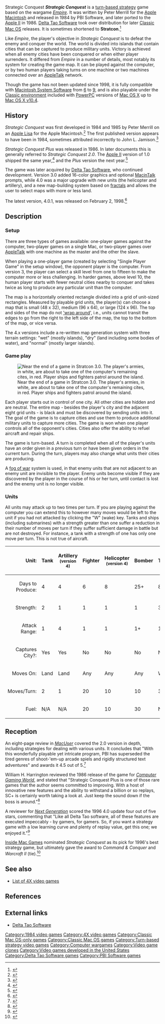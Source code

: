 Strategic Conquest
{{Short description|Turn based strategy game based on Empire}}
{{Italic title}}
{{Infobox video game
| collapsible = 
| state = 
| italic title = 
| title = Strategic Conquest
| image = Strategic conquest.jpg
| alt = 
| caption = 
| programmer = Peter Merrill
| publisher = PBI Software, [[Delta Tao Software]]
| series = 
| engine = 
| platforms = [[Apple Macintosh]] and [[Apple II]]
| released = 1984
| genre = [[turn-based strategy|strategy]]
| modes = 
}}
'''''Strategic Conquest''''' is a [[turn-based strategy]] game based on the wargame ''[[Empire (1977 video game)|Empire]]''.  It was written by Peter Merrill for the [[Apple Macintosh]] and released in 1984 by PBI Software, and later ported to the [[Apple II]] in 1986. [[Delta Tao Software]] took over distribution for later [[Classic Mac OS]] releases. It is sometimes shortened to '''Stratcon'''.<ref>{{cite web |url=http://www.deltatao.com/stratcon |title=Delta Tao Software - Strategic Conquest |accessdate=2008-05-01 |publisher=Delta Tao Software}}</ref>

Like ''Empire'', the player's objective in ''Strategic Conquest'' is to defeat the enemy and conquer the world. The world is divided into islands that contain cities that can be captured to produce military units. Victory is achieved when all enemy cities have been conquered or when either player surrenders. It differed from ''Empire'' in a number of details, most notably its system for creating the game map. It can be played against the computer, or by two human players taking turns on one machine or two machines connected over an [[AppleTalk]] network.

Though the game has not been updated since 1998, it is fully compatible with [[Mac OS|Macintosh System Software]] from [[System 6|6]] to [[Mac OS 9|9]], and is also playable under the [[Classic (Mac OS X)|Classic environment]] included with [[PowerPC]] versions of [[Mac OS X]] up to [[Mac OS X v10.4]].

==History==
''Strategic Conquest'' was first developed in 1984 and 1985 by Peter Merrill on an [[Apple Lisa]] for the Apple Macintosh.<ref>{{cite web |url=http://www.deltatao.com/stratcon/stratcon/stratcon.html |title=Strategic Conquest 4.0 manual |accessdate=2008-05-01 |author=Joe Williams |publisher=Delta Tao}}</ref> The first published version appears to have been in 1984, sometimes attributed incorrectly to John L. Jamison.<ref>{{cite web |url=http://home.comcast.net/~evanbrooks/20thb4.htm#STRATEGIC%20CONQUEST |title=Wargame Reviews & Analysis: The 20th Century |url-status=dead |archive-url=https://web.archive.org/web/20081010202310/http://home.comcast.net/~evanbrooks/20thb4.htm#STRATEGIC%20CONQUEST |archive-date=2008-10-10 }}</ref>

''Strategic Conquest Plus'' was released in 1986. In later documents this is generally referred to ''Strategic Conquest 2.0''. The [[Apple II]] version of 1.0 shipped the same year,<ref>{{cite web |url=http://www.dadgum.com/giantlist/ |title=The Giant List of Classic Game Programmers |accessdate=2008-05-01 |author=James Hague}}</ref> and the ''Plus'' version the next year.<ref>{{cite web |url=http://apple2history.org/history/appy/aha87.html |archive-url=https://web.archive.org/web/20011124043925/http://apple2history.org/history/appy/aha87.html |url-status=dead |archive-date=2001-11-24 |title=Apple II History Software |access-date=2008-05-01 |author=Steven Weyhrich |date=1992-09-21 |publisher=Steven Weyhrich}}</ref>

The game was later acquired by [[Delta Tao Software]], who continued development. Version 3.0 added 16-color graphics and optional [[MacinTalk]] prompts, while 4.0 was a major upgrade with new units (the helicopter and artillery), and a new map-building system based on [[fractal]]s and allows the user to select maps with more or less land.

The latest version, 4.0.1, was released on February 2, 1998.<ref>{{cite web |url=http://www.versiontracker.com/dyn/moreinfo/macos/4289 |title=Versiontracker - Strategic Conquest |url-status=dead |archive-url=https://web.archive.org/web/20080709015634/http://www.versiontracker.com/dyn/moreinfo/macos/4289 |archive-date=2008-07-09 }}</ref>

==Description==
===Setup===
There are three types of games available: one-player games against the computer, two-player games on a single Mac, or two-player games over [[AppleTalk]] with one machine as the master and the other the slave.

When playing a one-player game (created by selecting "Single Player Game" in the setup window), the opponent player is the computer. From version 3, the player can select a skill level from one to fifteen to make the computer more or less challenging. In harder games, above level 10, the human player starts with fewer neutral cities nearby to conquer and takes twice as long to produce any particular unit than the computer.

The map is a horizontally oriented rectangle divided into a grid of unit-sized rectangles. Measured by playable grid units, the player(s) can choose a map that is small (48 x 32), medium (96 x 64), or large (124 x 96). The top and sides of the map do not [[wraparound (video games)|'wrap around]]', i.e., units cannot transit the edges to go from the right to the left side of the map, the top to the bottom of the map, or vice versa.

The 4.x versions include a re-written map generation system with three terrain settings: "wet" (mostly islands), "dry" (land including some bodies of water), and "normal" (mostly larger islands).

===Game play===
[[File:Strategic Conquest endgame.png|thumb|right|Near the end of a game in Stratcon 3.0. The player's armies, in white, are about to take one of the computer's remaining cites, in red. Player ships and fighters patrol around the island.]]

Each player starts out in control of one city. All other cities are hidden and are neutral. The entire map - besides the player's city and the adjacent eight grid units - is black and must be discovered by sending units into it. The goal of the game is to capture cities and use them to produce additional military units to capture more cities. The game is won when one player controls all of the opponent's cities. Cities also offer the ability to refuel aircraft and repair ships.

The game is turn-based. A turn is completed when all of the player's units have an order given in a previous turn or have been given orders in the current turn. During the turn, players may also change what units their cities are producing.

A [[fog of war]] system is used, in that enemy units that are not adjacent to an enemy unit are invisible to the player. Enemy units become visible if they are discovered by the player in the course of his or her turn, until contact is lost and the enemy unit is no longer visible.

===Units===
All units may attack up to two times per turn. If you are playing against the computer you can extend this to however many moves would be left to the unit if you had not attacked by clicking the "W" (wake) key. Tanks and ships (including submarines) with a strength greater than one suffer a reduction in their number of moves per turn if they suffer sufficient damage in battle but are not destroyed. For instance, a tank with a strength of one has only one move per turn. This is not true of aircraft.

{| class="wikitable"
|-
! style="text-align:right; padding-right:0.5em" | Unit:
! Tank!!Artillery<br><small>(version 4)</small>!!Fighter!!Helicopter<br><small>(version 4)</small>!!Bomber!!Transport!!Destroyer!!Submarine!!Carrier!!Battleship
|-
! style="text-align:right; padding-right:0.5em" | Days to Produce:
| 4||4||6||8||25+||8||8||8||10||20
|-
! style="text-align:right; padding-right:0.5em" | Strength:
| 2||1||1||1||1||3||3||3||12||18
|-
! style="text-align:right; padding-right:0.5em" | Attack Range:
| 1||4||1||1||1+||1||1||1||1||4
|-
! style="text-align:right; padding-right:0.5em" | Captures City?:
| Yes||Yes||No||No||No||No||No||No||No||No
|-
! style="text-align:right; padding-right:0.5em" | Moves On:
| Land||Land||Any||Any||Any||Water||Water||Water||Water||Water
|-
! style="text-align:right; padding-right:0.5em" | Moves/Turn:
| 2||1||20||10||10||3||4||3||3||3
|-
! style="text-align:right; padding-right:0.5em" | Fuel:
| N/A||N/A||20||10||30||N/A||N/A||N/A||N/A||N/A
|}
<!-- Deleted image removed: [[File:Strategic Conquest (screenshot).jpg|thumb|300px|right|A screenshot from version 3.0 of Strategic Conquest, showing unexplored regions (covered in black), ocean (blue), islands (green), cities occupied by the player, unoccupied cities, and aircraft, armies, and ships controlled by the player (black or grey) as well as two ships (red) controlled by the computer opponent.]] -->

==Reception==
An eight-page review in ''[[MacUser]]'' covered the 2.0 version in depth, including strategies for dealing with various units. It concludes that "With this wonderfully playable yet intricate program, PBI has superseded the tired genres of shoot-'em-up arcade spiels and rigidly structured text adventures" and awards it 4.5 out of 5.<ref>{{cite magazine |magazine=MacUser |title=Live Long and Conquer |first=James |last=Hornfischer |url=https://vintageapple.org/macuser/pdf/MacUser_8802_February_1988.pdf |date=February 1988 |pages=240–254}}</ref>

William H. Harrington reviewed the 1986 release of the game for ''[[Computer Gaming World]]'', and stated that "Strategic Conquest Plus is one of those rare games that the author seems committed to improving. With a host of innovative new features and the ability to withstand a billion or so replays, SC+ is certainly worth taking a look at. Just keep the sound down if the boss is around."<ref name="CGW35">{{cite magazine |last=Harrington |first=William H. |title=Micro-Reviews |magazine=Computer Gaming World |date=March 1987 |volume=1 |issue=35 |pages=53}}</ref>

A reviewer for ''[[Next Generation (magazine)|Next Generation]]'' scored the 1996 4.0 update four out of five stars, commenting that "Like all Delta Tao software, all of these features are executed impeccably - by gamers, for gamers. So, if you want a strategy game with a low learning curve and plenty of replay value, get this one; we enjoyed it."<ref>{{cite magazine |title=Strategic Conquest |magazine=[[Next Generation (magazine)|Next Generation]] |issue=16 |publisher=[[Imagine Media]] |date=April 1996 |page=98}}</ref>

[[Inside Mac Games]] nominated ''Strategic Conquest'' as its pick for 1996's best strategy game, but ultimately gave the award to ''Command & Conquer'' and ''Warcraft II'' (tie).<ref name=img1996>{{cite journal |archive-url=https://web.archive.org/web/19980218053537/http://www.imgmagazine.com/issues/vol5_issue2/p5.html |url=http://www.imgmagazine.com:80/issues/vol5_issue2/p5.html |title=1996 Games of the Year |author=IMG Staff |date=1997 |volume=5 |issue=2 |archive-date=February 18, 1998 |journal=[[Inside Mac Games]] |url-status=dead }}</ref>

==See also==
*[[List of 4X video games]]

==References==
{{Reflist|2}}

==External links==
* [http://www.deltatao.com/stratcon/ Delta Tao Software]

[[Category:1984 video games]]
[[Category:4X video games]]
[[Category:Classic Mac OS-only games]]
[[Category:Classic Mac OS games]]
[[Category:Turn-based strategy video games]]
[[Category:Computer wargames]]
[[Category:Video game clones]]
[[Category:Video games developed in the United States]]
[[Category:Delta Tao Software games]]
[[Category:PBI Software games]]